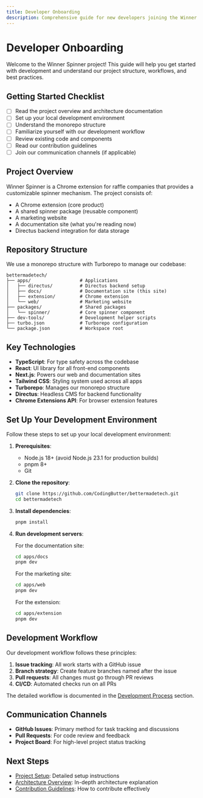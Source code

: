 ```yaml
---
title: Developer Onboarding
description: Comprehensive guide for new developers joining the Winner Spinner project
---
```


# Developer Onboarding

Welcome to the Winner Spinner project! This guide will help you get started with development and understand our project structure, workflows, and best practices.

## Getting Started Checklist

- [ ] Read the project overview and architecture documentation
- [ ] Set up your local development environment
- [ ] Understand the monorepo structure
- [ ] Familiarize yourself with our development workflow
- [ ] Review existing code and components
- [ ] Read our contribution guidelines
- [ ] Join our communication channels (if applicable)

## Project Overview

Winner Spinner is a Chrome extension for raffle companies that provides a customizable spinner mechanism. The project consists of:

- A Chrome extension (core product)
- A shared spinner package (reusable component)
- A marketing website
- A documentation site (what you're reading now)
- Directus backend integration for data storage

## Repository Structure

We use a monorepo structure with Turborepo to manage our codebase:

```
bettermadetech/
├── apps/                  # Applications
│   ├── directus/          # Directus backend setup
│   ├── docs/              # Documentation site (this site)
│   ├── extension/         # Chrome extension
│   └── web/               # Marketing website
├── packages/              # Shared packages
│   └── spinner/           # Core spinner component
├── dev-tools/             # Development helper scripts
├── turbo.json             # Turborepo configuration
└── package.json           # Workspace root
```

## Key Technologies

- **TypeScript**: For type safety across the codebase
- **React**: UI library for all front-end components
- **Next.js**: Powers our web and documentation sites
- **Tailwind CSS**: Styling system used across all apps
- **Turborepo**: Manages our monorepo structure
- **Directus**: Headless CMS for backend functionality
- **Chrome Extensions API**: For browser extension features

## Set Up Your Development Environment

Follow these steps to set up your local development environment:

1. **Prerequisites**:
   - Node.js 18+ (avoid Node.js 23.1 for production builds)
   - pnpm 8+
   - Git

2. **Clone the repository**:
   ```bash
   git clone https://github.com/CodingButter/bettermadetech.git
   cd bettermadetech
   ```

3. **Install dependencies**:
   ```bash
   pnpm install
   ```

4. **Run development servers**:

   For the documentation site:
   ```bash
   cd apps/docs
   pnpm dev
   ```
   
   For the marketing site:
   ```bash
   cd apps/web
   pnpm dev
   ```
   
   For the extension:
   ```bash
   cd apps/extension
   pnpm dev
   ```

## Development Workflow

Our development workflow follows these principles:

1. **Issue tracking**: All work starts with a GitHub issue
2. **Branch strategy**: Create feature branches named after the issue
3. **Pull requests**: All changes must go through PR reviews
4. **CI/CD**: Automated checks run on all PRs

The detailed workflow is documented in the [Development Process](/docs/workflow/process) section.

## Communication Channels

- **GitHub Issues**: Primary method for task tracking and discussions
- **Pull Requests**: For code review and feedback
- **Project Board**: For high-level project status tracking

## Next Steps

- [Project Setup](/docs/onboarding/setup): Detailed setup instructions
- [Architecture Overview](/docs/onboarding/architecture): In-depth architecture explanation
- [Contribution Guidelines](/docs/onboarding/contributing): How to contribute effectively